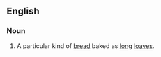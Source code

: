 ==English==
{{wikipedia}}
===Noun===
{{en-noun|-|sg=[[Cuban]] [[bread]]}}
#A particular kind of [[bread]] baked as [[long]] [[loaf|loaves]].
